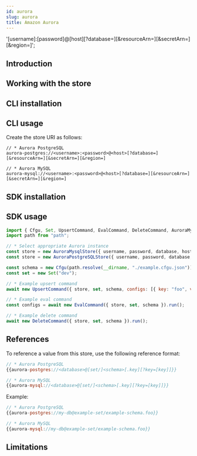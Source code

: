 ```yaml
---
id: aurora
slug: aurora
title: Amazon Aurora
---
```


  '[username]:[password]@[host][?database=][&resourceArn=][&secretArn=][&region=]';

## Introduction

<StoreIntroSnippet storeName={introStoreName} />

## Working with the store

## CLI installation

<CliInstallSnippet />

## CLI usage

Create the store URI as follows:

```shell
// * Aurora PostgreSQL
aurora-postgres://<username>:<password>@<host>[?database=][&resourceArn=][&secretArn=][&region=]

// * Aurora MySQL
aurora-mysql://<username>:<password>@<host>[?database=][&resourceArn=][&secretArn=][&region=]
```

<CliExamplesSnippet scheme={schemePostgres} uriExample={uriExample} />

## SDK installation

<SdkInstallSnippet />

## SDK usage

```node.js
import { Cfgu, Set, UpsertCommand, EvalCommand, DeleteCommand, AuroraMysqlStore, AuroraPostgreSQLStore} from "@configu/node";
import path from "path";

// * Select appropriate Aurora instance
const store = new AuroraMysqlStore({ username, password, database, host, region, resourceArn, secretArn });
const store = new AuroraPostgreSQLStore({ username, password, database, host, region, resourceArn, secretArn });

const schema = new Cfgu(path.resolve(__dirname, "./example.cfgu.json"));
const set = new Set("dev");

// * Example upsert command
await new UpsertCommand({ store, set, schema, configs: [{ key: "foo", value: "bar" }] }).run();

// * Example eval command
const configs = await new EvalCommand({ store, set, schema }).run();

// * Example delete command
await new DeleteCommand({ store, set, schema }).run();
```

## References

To reference a value from this store, use the following reference format:

```node.js
// * Aurora PostgreSQL
{{aurora-postgres://<database>@[set/]<schema>[.key][?key=[key]]}}

// * Aurora MySQL
{{aurora-mysql://<database>@[set/]<schema>[.key][?key=[key]]}}
```

Example:

```node.js
// * Aurora PostgreSQL
{{aurora-postgres://my-db@example-set/example-schema.foo}}

// * Aurora MySQL
{{aurora-mysql://my-db@example-set/example-schema.foo}}
```

## Limitations

<OrmLimitationsSnippet />
